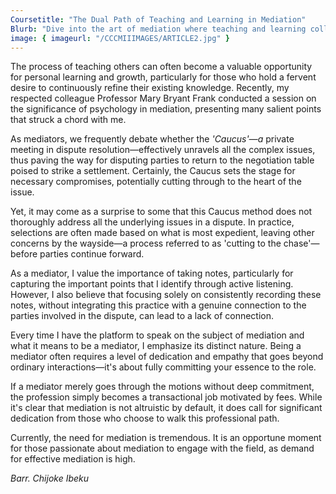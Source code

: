 ```yaml
---
Coursetitle: "The Dual Path of Teaching and Learning in Mediation"
Blurb: "Dive into the art of mediation where teaching and learning collide, with Barr. Chijoke Ibeku's insights on the delicate craft of guiding resolutions. Discover the impactful role of psychology in the negotiator's journey, as Professor Mary Bryant Frank unravels techniques that resonate deeply within the practice. Together, they explore the essence of the Caucus, active listening, and the profound dedication required to drive meaningful settlements in 'The Dual Path of Teaching and Learning in Mediation'."
image: { imageurl: "/CCCMIIIMAGES/ARTICLE2.jpg" }
---
```


The process of teaching others can often become a valuable opportunity for personal learning and growth, particularly for those who hold a fervent desire to continuously refine their existing knowledge. Recently, my respected colleague Professor Mary Bryant Frank conducted a session on the significance of psychology in mediation, presenting many salient points that struck a chord with me.

As mediators, we frequently debate whether the *'Caucus'—a* private meeting in dispute resolution—effectively unravels all the complex issues, thus paving the way for disputing parties to return to the negotiation table poised to strike a settlement. Certainly, the Caucus sets the stage for necessary compromises, potentially cutting through to the heart of the issue.

Yet, it may come as a surprise to some that this Caucus method does not thoroughly address all the underlying issues in a dispute. In practice, selections are often made based on what is most expedient, leaving other concerns by the wayside—a process referred to as 'cutting to the chase'—before parties continue forward.

As a mediator, I value the importance of taking notes, particularly for capturing the important points that I identify through active listening. However, I also believe that focusing solely on consistently recording these notes, without integrating this practice with a genuine connection to the parties involved in the dispute, can lead to a lack of connection.

Every time I have the platform to speak on the subject of mediation and what it means to be a mediator, I emphasize its distinct nature. Being a mediator often requires a level of dedication and empathy that goes beyond ordinary interactions—it's about fully committing your essence to the role.

If a mediator merely goes through the motions without deep commitment, the profession simply becomes a transactional job motivated by fees. While it's clear that mediation is not altruistic by default, it does call for significant dedication from those who choose to walk this professional path.

Currently, the need for mediation is tremendous. It is an opportune moment for those passionate about mediation to engage with the field, as demand for effective mediation is high.

*Barr. Chijoke Ibeku*
